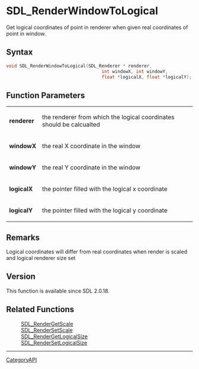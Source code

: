 = SDL_RenderWindowToLogical =

Get logical coordinates of point in renderer when given real coordinates of point in window.

== Syntax ==

<syntaxhighlight lang='c'>
void SDL_RenderWindowToLogical(SDL_Renderer * renderer, 
                                    int windowX, int windowY, 
                                    float *logicalX, float *logicalY);
</syntaxhighlight>

== Function Parameters ==

{|
|'''renderer'''
|the renderer from which the logical coordinates should be calcualted
|-
|'''windowX'''
|the real X coordinate in the window
|-
|'''windowY'''
|the real Y coordinate in the window
|-
|'''logicalX'''
|the pointer filled with the logical x coordinate
|-
|'''logicalY'''
|the pointer filled with the logical y coordinate
|}

== Remarks ==

Logical coordinates will differ from real coordinates when render is scaled
and logical renderer size set

== Version ==

This function is available since SDL 2.0.18.

== Related Functions ==

:[[SDL_RenderGetScale]]
:[[SDL_RenderSetScale]]
:[[SDL_RenderGetLogicalSize]]
:[[SDL_RenderSetLogicalSize]]

----
[[CategoryAPI]]


